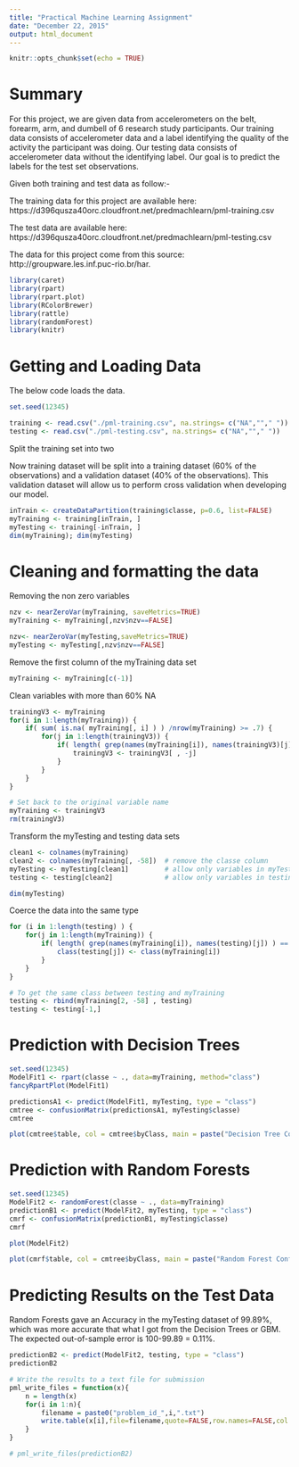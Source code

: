 ```yaml
---
title: "Practical Machine Learning Assignment"
date: "December 22, 2015"
output: html_document
---
```


```r
knitr::opts_chunk$set(echo = TRUE)
```

# Summary

For this project, we are given data from accelerometers on the belt, forearm, arm, and dumbell of 6 research study participants. Our training data consists of accelerometer data and a label identifying the quality of the activity the participant was doing. Our testing data consists of accelerometer data without the identifying label. Our goal is to predict the labels for the test set observations.

Given both training and test data as follow:-

The training data for this project are available here: https://d396qusza40orc.cloudfront.net/predmachlearn/pml-training.csv

The test data are available here: https://d396qusza40orc.cloudfront.net/predmachlearn/pml-testing.csv

The data for this project come from this source: http://groupware.les.inf.puc-rio.br/har.




```r
library(caret)
library(rpart)
library(rpart.plot)
library(RColorBrewer)
library(rattle)
library(randomForest)
library(knitr)
```


# Getting and Loading Data

The below code loads the data.


```r
set.seed(12345)

training <- read.csv("./pml-training.csv", na.strings= c("NA",""," "))
testing <- read.csv("./pml-testing.csv", na.strings= c("NA",""," "))
```



Split the training set into two

Now training dataset will be split into a training dataset (60% of the observations) and a validation dataset (40% of the observations). This validation dataset will allow us to perform cross validation when developing our model.


```r
inTrain <- createDataPartition(training$classe, p=0.6, list=FALSE)
myTraining <- training[inTrain, ]
myTesting <- training[-inTrain, ]
dim(myTraining); dim(myTesting)
```



# Cleaning and formatting the data


Removing the non zero variables

```r
nzv <- nearZeroVar(myTraining, saveMetrics=TRUE)
myTraining <- myTraining[,nzv$nzv==FALSE]

nzv<- nearZeroVar(myTesting,saveMetrics=TRUE)
myTesting <- myTesting[,nzv$nzv==FALSE]
```


Remove the first column of the myTraining data set


```r
myTraining <- myTraining[c(-1)]
```


Clean variables with more than 60% NA

```r
trainingV3 <- myTraining
for(i in 1:length(myTraining)) {
    if( sum( is.na( myTraining[, i] ) ) /nrow(myTraining) >= .7) {
        for(j in 1:length(trainingV3)) {
            if( length( grep(names(myTraining[i]), names(trainingV3)[j]) ) == 1)  {
                trainingV3 <- trainingV3[ , -j]
            }   
        } 
    }
}

# Set back to the original variable name
myTraining <- trainingV3
rm(trainingV3)
```


Transform the myTesting and testing data sets


```r
clean1 <- colnames(myTraining)
clean2 <- colnames(myTraining[, -58])  # remove the classe column
myTesting <- myTesting[clean1]         # allow only variables in myTesting that are also in myTraining
testing <- testing[clean2]             # allow only variables in testing that are also in myTraining

dim(myTesting)
```

Coerce the data into the same type

```r
for (i in 1:length(testing) ) {
    for(j in 1:length(myTraining)) {
        if( length( grep(names(myTraining[i]), names(testing)[j]) ) == 1)  {
            class(testing[j]) <- class(myTraining[i])
        }      
    }      
}

# To get the same class between testing and myTraining
testing <- rbind(myTraining[2, -58] , testing)
testing <- testing[-1,]
```


# Prediction with Decision Trees

```r
set.seed(12345)
ModelFit1 <- rpart(classe ~ ., data=myTraining, method="class")
fancyRpartPlot(ModelFit1)
```


```r
predictionsA1 <- predict(ModelFit1, myTesting, type = "class")
cmtree <- confusionMatrix(predictionsA1, myTesting$classe)
cmtree
```


```r
plot(cmtree$table, col = cmtree$byClass, main = paste("Decision Tree Confusion Matrix: Accuracy =", round(cmtree$overall['Accuracy'], 4)))
```



# Prediction with Random Forests

```r
set.seed(12345)
ModelFit2 <- randomForest(classe ~ ., data=myTraining)
predictionB1 <- predict(ModelFit2, myTesting, type = "class")
cmrf <- confusionMatrix(predictionB1, myTesting$classe)
cmrf
```

```r
plot(ModelFit2)
```


```r
plot(cmrf$table, col = cmtree$byClass, main = paste("Random Forest Confusion Matrix: Accuracy =", round(cmrf$overall['Accuracy'], 4)))
```



# Predicting Results on the Test Data


Random Forests gave an Accuracy in the myTesting dataset of 99.89%, which was more accurate that what I got from the Decision Trees or GBM. The expected out-of-sample error is 100-99.89 = 0.11%.

```r
predictionB2 <- predict(ModelFit2, testing, type = "class")
predictionB2
```


```r
# Write the results to a text file for submission
pml_write_files = function(x){
    n = length(x)
    for(i in 1:n){
        filename = paste0("problem_id_",i,".txt")
        write.table(x[i],file=filename,quote=FALSE,row.names=FALSE,col.names=FALSE)
    }
}

# pml_write_files(predictionB2)
```


